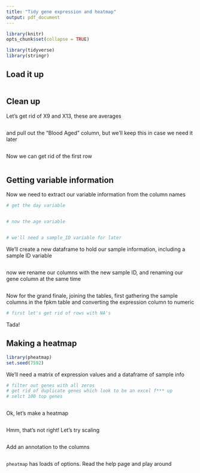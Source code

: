 ```yaml
---
title: "Tidy gene expression and heatmap"
output: pdf_document
---
```


```r
library(knitr)
opts_chunk$set(collapse = TRUE) 
```

```r
library(tidyverse)
library(stringr)
```

## Load it up

```r

```

## Clean up

Let's get rid of X9 and X13, these are averages
```r

```

and pull out the "Blood Aged" column, but we'll keep this in case we need it later
```r

```


Now we can get rid of the first row 
```r

```

## Getting variable information

Now we need to extract our variable information from the column names
```r


# get the day variable


# now the age variable


# we'll need a sample_ID variable for later

```

We'll create a new dataframe to hold our sample information, including a sample ID variable
```r

```

now we rename our columns with the new sample ID, and renaming our gene column at the same time
```r

```


Now for the grand finale, joining the tables, first gathering the sample columns in the fpkm table and converting the expression column to numeric
```r
# first let's get rid of rows with NA's

```

Tada!

## Making a heatmap

```r
library(pheatmap)
set.seed(7592)
```

We'll need a matrix of expression values and a dataframe of sample info

```r

# filter out genes with all zeros
# get rid of duplicate genes which look to be an excel f*** up
# selct 100 top genes



```

Ok, let's make a heatmap

```r

```

Hmm, that's not right! Let's try scaling

```r

```

Add an annotation to the columns
```r

```

`pheatmap` has loads of options.  Read the help page and play around




